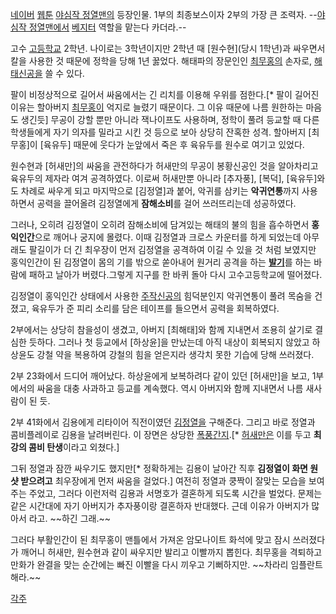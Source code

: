 [[네이버]] [[웹툰]] [[야심작 정열맨]]의 등장인물.
1부의 최종보스이자 2부의 가장 큰 조력자. --[[야심작 정열맨]]에서 [[베지터]] 역할을 맡는다 카더라.--

고수 [[고등학교]] 2학년. 나이로는 3학년이지만 2학년 때 [원수현](당시 1학년)과 싸우면서 칼을 사용한 것 때문에 정학을 당해 1년 꿇었다. 해태파의 장문인인 [[최무홍]]의 손자로, [[해태신공]]을 쓸 수 있다.
 
팔이 비정상적으로 길어서 싸움에서는 긴 리치를 이용해 우위를 점한다.[* 팔이 길어진 이유는 할아버지 [[최무홍]]이 억지로 늘렸기 때문이다. 그 이유 때문에 나름 원한하는 마음도 생긴듯] 무공이 강할 뿐만 아니라 잭나이프도 사용하며, 정학이 풀려 등교할 때 다른 학생들에게 자기 의자를 밀라고 시킨 것 등으로 보아 상당히 잔혹한 성격. 할아버지 [최무홍]이 [육유두] 때문에 웃다가 눈앞에서 죽은 후 육유두를 원수로 여기고 있었다.
 
원수현과 [허새만]의 싸움을 관전하다가 허새만의 무공이 봉황신공인 것을 알아차리고 육유두의 제자라 여겨 공격하였다. 이로써 허새만뿐 아니라 [추자풍], [복덕], [육유두]와도 차례로 싸우게 되고 마지막으로 [김정열]과 붙어, 악귀를 삼키는 '''악귀연통'''까지 사용하면서 공력을 끌어올려 김정열에게 '''잠해소비'''를 걸어 쓰러뜨리는데 성공하였다.

그러나, 오히려 김정열이 오히려 잠해소비에 담겨있는 해태의 불의 힘을 흡수하면서 '''홍익인간'''으로 깨어나 궁지에 몰렸다. 이때 김정열과 크로스 카운터를 하게 되었는데 아무래도 팔길이가 더 긴 최우장이 먼저 김정열을 공격하여 이길 수 있을 것 처럼 보였지만 홍익인간이 된 김정열이 몸의 기를 밖으로 쏟아내어 원거리 공격을 하는 '''[[발기]]'''를 하는 바람에 패하고 날아가 버렸다.그렇게 지구를 한 바퀴 돌아 다시 고수고등학교에 떨어졌다. 

김정열이 홍익인간 상태에서 사용한 [[주작신공]]의 힘덕분인지 악귀연통이 풀려 목숨을 건졌고, 육유두가 준 피리 소리를 담은 테이프를 들으면서 공력을 회복하였다. 

2부에서는 상당히 참을성이 생겼고, 아버지 [최해태]와 함께 지내면서 조용히 살기로 결심한 듯하다. 그러나 첫 등교에서 [하상윤]을 만났는데 아직 내상이 회복되지 않았고 하상윤도 강철 약을 복용하여 강철의 힘을 얻은지라 생각치 못한 기습에 당해 쓰러졌다.

2부 23화에서 드디어 깨어났다. 하상윤에게 보복하려다 같이 있던 [허새만]을 보고, 1부에서의 싸움을 대충 사과하고 등교를 계속했다. 역시 아버지와 함께 지내면서 나름 새사람이 된 듯.

2부 41화에서 김용에게 리타이어 직전이였던 [[김정열]]을 구해준다. 그리고 바로 정열과 콤비플레이로 김용을 날려버린다. 이 장면은 상당한 [[폭풍간지]].[* [[허새만]]은 이를 두고 '''최강의 콤비 탄생'''이라고 외쳤다.]

그뒤 정열과 잠깐 싸우기도 했지만[* 정확하게는 김용이 날아간 직후 '''김정열이 화면 원샷 받으려고''' 최우장에게 먼저 싸움을 걸었다.] 여전히 정열과 쿵짝이 잘맞는 모습을 보여주는 주었고, 그러다 이런저럭 김용과 서명호가 결혼하게 되도록 시간을 벌었다. 문제는 같은 시간대에 자기 아버지가 추자풍이랑 결혼하자 반대했다. 근데 이유가 아버지가 많아서 라고. ~~하긴 그래.~~

그러다 부활인간이 된 최무홍이 맨틀에서 가져온 암모나이트 화석에 맞고 잠시 쓰러졌다가 깨어니 허새만, 원수현과 같이 싸우지만 발리고 이빨까지 뽑힌다. 최무홍을 격퇴하고 만화가 완결을 맞는 순간에는 빠진 이빨을 다시 끼우고 기뻐하지만. ~~차라리 임플란트해라.~~

[[각주]]
